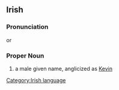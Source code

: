 ==Irish==
===Pronunciation===
{{IPA|[&#712;ki&#720;v&#690;i&#720;n&690;]}} or {{IPA|[ki&#720;&#712;v&#690;i&#720;n&690;]}}

===Proper Noun===
#a male given name, anglicized as [[Kevin]]

[[Category:Irish language]]